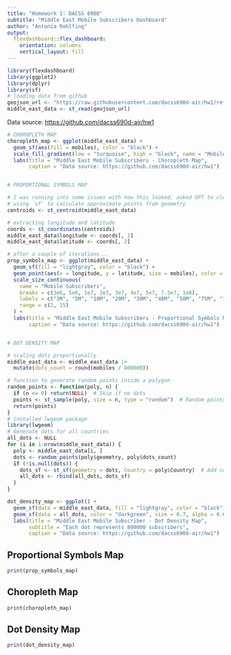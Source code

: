 ```yaml
---
title: "Homework 1: DACSS 690D"
subtitle: "Middle East Mobile Subscribers Dashboard"
author: "Antonia Rohlfing"
output: 
  flexdashboard::flex_dashboard:
    orientation: columns
    vertical_layout: fill
---
```


```r
library(flexdashboard)
library(ggplot2)
library(dplyr)
library(sf)
# loading data from github
geojson_url <- "https://raw.githubusercontent.com/dacss690d-air/hw1/refs/heads/main/middle_east_mobiles.geojson" #making an object
middle_east_data <- st_read(geojson_url)
```

Data source: <https://github.com/dacss690d-air/hw1>

```r
# CHOROPLETH MAP
choropleth_map <- ggplot(middle_east_data) +
  geom_sf(aes(fill = mobiles), color = "black") + 
  scale_fill_gradient(low = "turquoise", high = "black", name = "Mobile Subscribers") +
  labs(title = "Middle East Mobile Subscribers - Choropleth Map",
       caption = "Data source: https://github.com/dacss690d-air/hw1") 


# PROPORTIONAL SYMBOLS MAP

# I was running into some issues with how this looked, asked GPT to clean it up
# using `sf` to calculate approximate points from geometry
centroids <- st_centroid(middle_east_data)  

# extracting longitude and latitude
coords <- st_coordinates(centroids)
middle_east_data$longitude <- coords[, 1]  
middle_east_data$latitude <- coords[, 2]  

# after a couple of iterations...
prop_symbols_map <- ggplot(middle_east_data) +
  geom_sf(fill = "lightgray", color = "black") +
  geom_point(aes(x = longitude, y = latitude, size = mobiles), color = "purple", alpha = 0.6) +
  scale_size_continuous(
    name = "Mobile Subscribers",
    breaks = c(3e6, 5e6, 1e7, 2e7, 3e7, 4e7, 5e7, 7.5e7, 1e8),
    labels = c("3M", "5M", "10M", "20M", "30M", "40M", "50M", "75M", "100M"),
    range = c(2, 15)    
  ) +
  labs(title = "Middle East Mobile Subscribers - Proportional Symbols Map",
       caption = "Data source: https://github.com/dacss690d-air/hw1") 


# DOT DENSITY MAP 

# scaling dots proportionally
middle_east_data <- middle_east_data |>
  mutate(dots_count = round(mobiles / 800000))

# function to generate random points inside a polygon
random_points <- function(poly, n) {
  if (n <= 0) return(NULL)  # Skip if no dots
  points <- st_sample(poly, size = n, type = "random")  # Random points inside polygon
  return(points)
}
# installed lwgeom package
library(lwgeom)
# Generate dots for all countries
all_dots <- NULL
for (i in 1:nrow(middle_east_data)) {
  poly <- middle_east_data[i, ]
  dots <- random_points(poly$geometry, poly$dots_count)
  if (!is.null(dots)) {
    dots_sf <- st_sf(geometry = dots, Country = poly$Country)  # Add country label
    all_dots <- rbind(all_dots, dots_sf)
  }
}

dot_density_map <- ggplot() +
  geom_sf(data = middle_east_data, fill = "lightgray", color = "black") +  # Country outlines
  geom_sf(data = all_dots, color = "darkgreen", size = 0.7, alpha = 0.6) +  
  labs(title = "Middle East Mobile Subscriber - Dot Density Map",
       subtitle = "Each dot represents 800000 subscribers",
       caption = "Data source: https://github.com/dacss690d-air/hw1") 
```

## Proportional Symbols Map

```r
print(prop_symbols_map)
```

## Choropleth Map

```r
print(choropleth_map)
```

## Dot Density Map

``` r
print(dot_density_map)
```